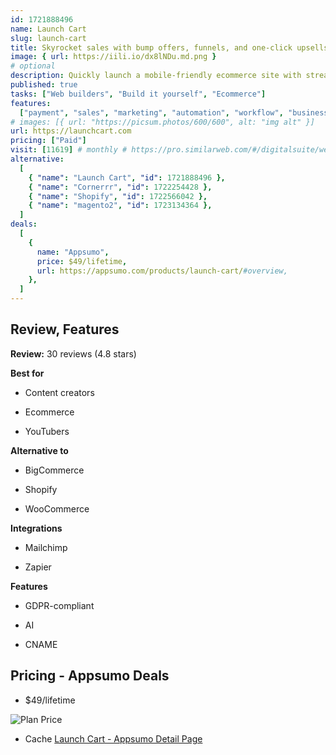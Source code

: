 ```yaml
---
id: 1721888496
name: Launch Cart
slug: launch-cart
title: Skyrocket sales with bump offers, funnels, and one-click upsells on this robust ecommerce platform
image: { url: https://iili.io/dx8lNDu.md.png }
# optional
description: Quickly launch a mobile-friendly ecommerce site with streamlined checkout processes and integrated payment gateways. Boost your sales and scale your store with revenue optimization features like bump offers and one-click upsells
published: true
tasks: ["Web builders", "Build it yourself", "Ecommerce"]
features:
  ["payment", "sales", "marketing", "automation", "workflow", "business"]
# images: [{ url: "https://picsum.photos/600/600", alt: "img alt" }]
url: https://launchcart.com
pricing: ["Paid"]
visit: [11619] # monthly # https://pro.similarweb.com/#/digitalsuite/websiteanalysis/home
alternative:
  [
    { "name": "Launch Cart", "id": 1721888496 },
    { "name": "Cornerrr", "id": 1722254428 },
    { "name": "Shopify", "id": 1722566042 },
    { "name": "magento2", "id": 1723134364 },
  ]
deals:
  [
    {
      name: "Appsumo",
      price: $49/lifetime,
      url: https://appsumo.com/products/launch-cart/#overview,
    },
  ]
---
```


## Review, Features

**Review:** 30 reviews (4.8 stars)

**Best for**

- Content creators

- Ecommerce

- YouTubers

**Alternative to**

- BigCommerce

- Shopify

- WooCommerce

**Integrations**

- Mailchimp

- Zapier

**Features**

- GDPR-compliant

- AI

- CNAME

## Pricing - Appsumo Deals

- $49/lifetime

<Img src="https://iili.io/dx6cjcJ.png" alt="Plan Price" />

- Cache [Launch Cart - Appsumo Detail Page](https://iili.io/dx6cLAl.png)
